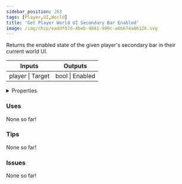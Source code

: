 ```yaml
---
sidebar_position: 263
tags: [Player,UI,World]
title: 'Get Player World UI Secondary Bar Enabled'
image: /img/chip/eaddf07d-4beb-4841-990c-a6b674a66126.svg
---
```


Returns the enabled state of the given player's secondary bar in their current world UI.



<IChip uuid="eaddf07d-4beb-4841-990c-a6b674a66126"/>

<table><thead><tr><th>Inputs</th><th>Outputs</th></tr></thead><tbody><tr><td>player | Target</td><td>bool | Enabled</td></tr></tbody></table>

<details>
  <summary>Properties</summary>
  <div>
    <div>
    <table>
      <tbody>
        <tr>
          <td>Is beta required?</td>
          <td>No</td>
        </tr>
        <tr>
          <td>Is chip a trolling risk?</td>
          <td>No</td>
        </tr>
        <tr>
          <td>Is chip a role assignment risk?</td>
          <td>No</td>
        </tr>
        <tr>
          <td>Chip UUID</td>
          <td>eaddf07d-4beb-4841-990c-a6b674a66126</td>
        </tr>
        <tr>
          <td>Room availability</td>
          <td>Available everywhere</td>
        </tr>
      </tbody>
    </table>
    </div>
  </div>
</details>

### Uses

None so far!

### Tips

None so far!

### Issues

None so far!